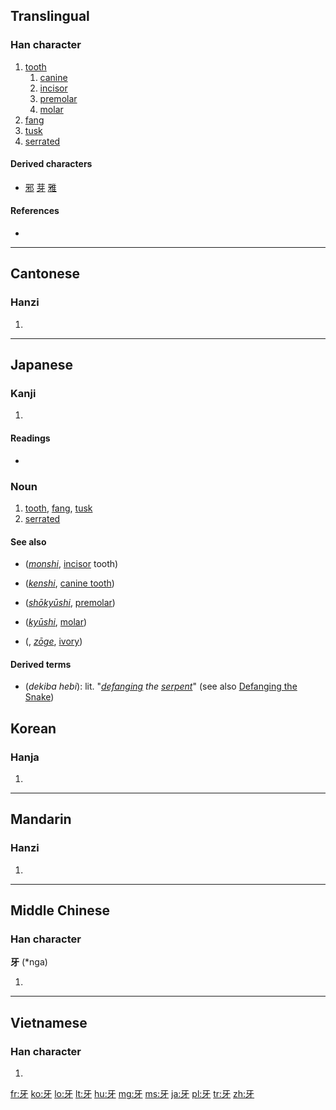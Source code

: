 ==Translingual==
{{stroke order|type=animate}}

===Han character===
{{Han char|rn=92|rad=牙|as=00|sn=4|four=1024<sub>0</sub>|canj=一女木竹 (MVDH)}}

# [[tooth]]
## [[canine]]
## [[incisor]]
## [[premolar]]
## [[molar]]
# [[fang]]
# [[tusk]]
# [[serrated]]

====Derived characters====
* [[邪]] [[芽]] [[雅]]

====References====
* {{Han ref|kx=0695.030|dkj=19909|dj=1108.060|hdz=21419.080|uh=7259|ud=29273|bh=A4FA|bd=42234}}

----

==Cantonese==

===Hanzi===
{{yue-hanzi|jyut=ngaa4|y=nga4}}

# {{defn|lang=yue|sort=牙00}}

----

==Japanese==

===Kanji===
{{ja-kanji|grade=|rs=牙00}}

# {{defn|lang=ja|sort=牙00}}

====Readings====
* {{ja-readings|on={{l|ja|が}} (ga), {{l|ja|げ}} (ge)|kun={{l|ja|きば}} (kiba), {{l|ja|は}} (ha)}}

===Noun===
{{ja-noun|k|hira=きば|rom=kiba}}

# [[tooth]], [[fang]], [[tusk]]
# [[serrated]]

====See also====
* {{l|ja|門歯}} (''[[monshi]]'', [[incisor]] tooth)
* {{l|ja|犬歯}} (''[[kenshi]]'', [[canine tooth]])
* {{l|ja|小臼歯}} (''[[shōkyūshi]]'', [[premolar]])
* {{l|ja|臼歯}} (''[[kyūshi]]'', [[molar]])
* {{l|ja|象牙}} ({{l|ja|ぞうげ}}, ''[[zōge]]'', [[ivory]])

====Derived terms====
* {{l|ja|デ-牙、蛇}} (''dekiba hebi''): lit. "''[[defang]]ing the [[serpent]]''" (see also [[w:Defanging the snake|Defanging the Snake]])

==Korean==

===Hanja===
{{ko-hanja|hangeul=아|eumhun=|rv=a|mr=a|y=a}}

# {{defn|lang=ko|sort=牙00}}

----

==Mandarin==

===Hanzi===
{{cmn-hanzi|pin=[[yá]] ([[ya2]])|wg=ya<sup>2</sup>}}

# {{defn|lang=cmn|sort=牙00}}

----

==Middle Chinese==

===Han character===
'''牙''' (*nga)<!--note: asterisk indicates that this character appears more than four times in the Tang Dynasty corpus of literature-->

# {{defn|lang=zhx-mid|sort=牙00}}

----

==Vietnamese==

===Han character===
{{vi-hantu|nha|rs=牙00}}

# {{defn|lang=vi|sort=牙00}}

[[fr:牙]]
[[ko:牙]]
[[lo:牙]]
[[lt:牙]]
[[hu:牙]]
[[mg:牙]]
[[ms:牙]]
[[ja:牙]]
[[pl:牙]]
[[tr:牙]]
[[zh:牙]]